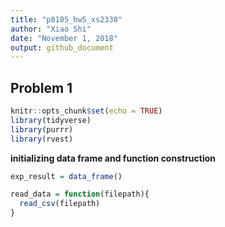 ```yaml
---
title: "p8105_hw5_xs2330"
author: "Xiao Shi"
date: "November 1, 2018"
output: github_document
---
```


## Problem 1
```r
knitr::opts_chunk$set(echo = TRUE)
library(tidyverse)
library(purrr)
library(rvest)
```
**initializing data frame and function construction**
```r
exp_result = data_frame()

read_data = function(filepath){
  read_csv(filepath)
}
```
